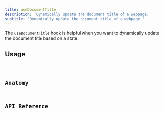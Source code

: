 ```yaml
---
title: useDocumentTitle
description: 'Dynamically update the document title of a webpage.'
subtitle: 'Dynamically update the document title of a webpage.'
---
```





The `useDocumentTitle` hook is helpful when you want to dynamically update the document title based on a state.

<DemoWrapper>
	<Example client:load />
</DemoWrapper>

## Usage

<Code lang="tsx" title="./src/App.tsx" code={code} />

## Anatomy

## API Reference
